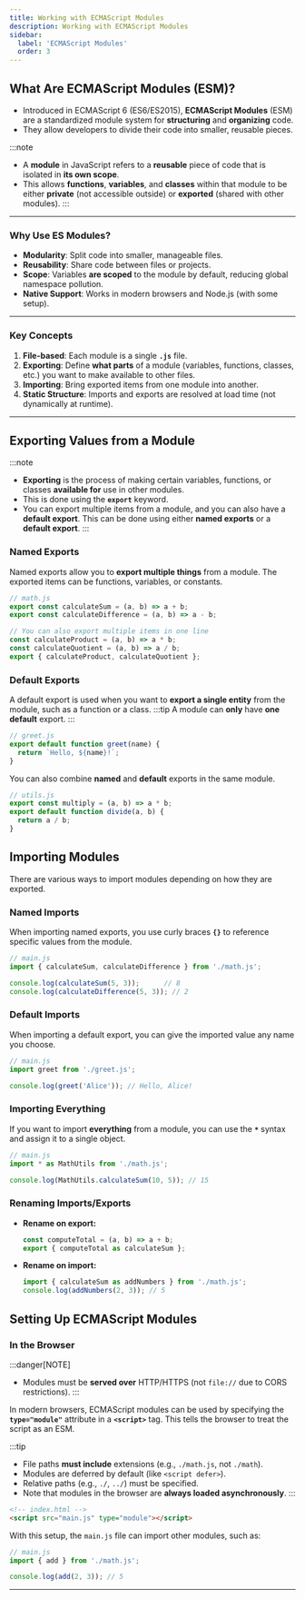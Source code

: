 ```yaml
---
title: Working with ECMAScript Modules
description: Working with ECMAScript Modules
sidebar:
  label: 'ECMAScript Modules'
  order: 3
---
```


## What Are ECMAScript Modules (ESM)?

- Introduced in ECMAScript 6 (ES6/ES2015), **ECMAScript Modules** (ESM) are a standardized module system for **structuring** and **organizing** code. 
- They allow developers to divide their code into smaller, reusable pieces. 


:::note
- A **module** in JavaScript refers to a **reusable** piece of code that is isolated in **its own scope**. 
- This allows **functions**, **variables**, and **classes** within that module to be either **private** (not accessible outside) or **exported** (shared with other modules). 
:::

---

### Why Use ES Modules?
- **Modularity**: Split code into smaller, manageable files.
- **Reusability**: Share code between files or projects.
- **Scope**: Variables **are scoped** to the module by default, reducing global namespace pollution.
- **Native Support**: Works in modern browsers and Node.js (with some setup).

---

### Key Concepts
1. **File-based**: Each module is a single **`.js`** file.
2. **Exporting**: Define **what parts** of a module (variables, functions, classes, etc.) you want to make available to other files.
3. **Importing**: Bring exported items from one module into another.
4. **Static Structure**: Imports and exports are resolved at load time (not dynamically at runtime).

---

## Exporting Values from a Module
:::note
- **Exporting** is the process of making certain variables, functions, or classes **available for** use in other modules.
- This is done using the **`export`** keyword.
- You can export multiple items from a module, and you can also have a **default export**.
This can be done using either **named exports** or a **default export**.
:::

### Named Exports

Named exports allow you to **export multiple things** from a module. The exported items can be functions, variables, or constants.

```javascript
// math.js
export const calculateSum = (a, b) => a + b;
export const calculateDifference = (a, b) => a - b;

// You can also export multiple items in one line
const calculateProduct = (a, b) => a * b;
const calculateQuotient = (a, b) => a / b;
export { calculateProduct, calculateQuotient };
```

### Default Exports

A default export is used when you want to **export a single entity** from the module, such as a function or a class.
:::tip
A module can **only** have **one default** export.
:::

```javascript
// greet.js
export default function greet(name) {
  return `Hello, ${name}!`;
}
```


You can also combine **named** and **default** exports in the same module.

```javascript
// utils.js
export const multiply = (a, b) => a * b;
export default function divide(a, b) {
  return a / b;
}
```

## Importing Modules

There are various ways to import modules depending on how they are exported.

### Named Imports

When importing named exports, you use curly braces **`{}`** to reference specific values from the module.

```javascript
// main.js
import { calculateSum, calculateDifference } from './math.js';

console.log(calculateSum(5, 3));      // 8
console.log(calculateDifference(5, 3)); // 2
```

### Default Imports

When importing a default export, you can give the imported value any name you choose.

```javascript
// main.js
import greet from './greet.js';

console.log(greet('Alice')); // Hello, Alice!
```

### Importing Everything

If you want to import **everything** from a module, you can use the  **`*`** syntax and assign it to a single object.

```javascript
// main.js
import * as MathUtils from './math.js';

console.log(MathUtils.calculateSum(10, 5)); // 15
```
### Renaming Imports/Exports
- **Rename on export:**
  ```javascript
  const computeTotal = (a, b) => a + b;
  export { computeTotal as calculateSum };
  ```
- **Rename on import:**
  ```javascript
  import { calculateSum as addNumbers } from './math.js';
  console.log(addNumbers(2, 3)); // 5
  ```


## Setting Up ECMAScript Modules

### In the Browser

:::danger[NOTE]
- Modules must be **served over** HTTP/HTTPS (not `file://` due to CORS restrictions).
:::

In modern browsers, ECMAScript modules can be used by specifying the **`type="module"`** attribute in a  **`<script>`** tag. This tells the browser to treat the script as an ESM.

:::tip
- File paths **must include** extensions (e.g., `./math.js`, not `./math`).
- Modules are deferred by default (like `<script defer>`).
- Relative paths (e.g., `./`, `../`) must be specified.
- Note that modules in the browser are **always loaded asynchronously**.
:::

```html title="Example: Importing an ES module into an HTML document:"
<!-- index.html -->
<script src="main.js" type="module"></script>
```

With this setup, the `main.js` file can import other modules, such as:

```javascript
// main.js
import { add } from './math.js';

console.log(add(2, 3)); // 5
```

---

